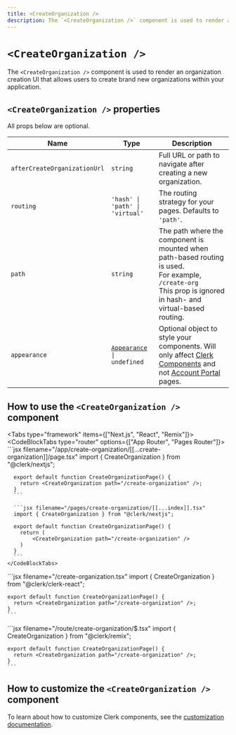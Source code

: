 ```yaml
---
title: <CreateOrganization />
description: The `<CreateOrganization />` component is used to render an organization creation UI that allows users to create brand new organizations within your application.
---
```


# `<CreateOrganization />`

<Images
  alt="Organization Switcher Example"
  width={992}
  height={568}
  src="/docs/images/ui-components/component-org_create.svg"
/>

The `<CreateOrganization />` component is used to render an organization creation UI that allows users to create brand new organizations within your application.

## `<CreateOrganization />` properties

All props below are optional.

| Name | Type | Description |
| --- | --- | --- |
| `afterCreateOrganizationUrl` | `string` | Full URL or path to navigate after creating a new organization. |
| `routing` | `'hash' \| 'path' \| 'virtual'` | The routing strategy for your pages. Defaults to `'path'`. |
| `path` | `string` | The path where the component is mounted when path-based routing is used. <br />For example, `/create-org`<br />This prop is ignored in hash- and virtual-based routing. |
| `appearance` | <code>[Appearance](/docs/components/customization/overview) \| undefined</code> | Optional object to style your components. Will only affect [Clerk Components][components-ref] and not [Account Portal][ap-ref] pages. |

## How to use the `<CreateOrganization />` component

<Tabs type="framework" items={["Next.js", "React", "Remix"]}>
  <Tab>
    <CodeBlockTabs type="router" options={["App Router", "Pages Router"]}>
      ```jsx filename="/app/create-organization/[[...create-organization]]/page.tsx"
      import { CreateOrganization } from "@clerk/nextjs";

      export default function CreateOrganizationPage() {
        return <CreateOrganization path="/create-organization" />;
      }
      ```

      ```jsx filename="/pages/create-organization/[[...index]].tsx"
      import { CreateOrganization } from "@clerk/nextjs";

      export default function CreateOrganizationPage() {
        return (
            <CreateOrganization path="/create-organization" />
        )
      }
      ```
    </CodeBlockTabs>
  </Tab>

  <Tab>
    ```jsx filename="/create-organization.tsx"
    import { CreateOrganization } from "@clerk/clerk-react";

    export default function CreateOrganizationPage() {
      return <CreateOrganization path="/create-organization" />;
    }
    ```
  </Tab>

  <Tab>
    ```jsx filename="/route/create-organization/$.tsx"
    import { CreateOrganization } from "@clerk/remix";

    export default function CreateOrganizationPage() {
      return <CreateOrganization path="/create-organization" />;
    }
    ```
  </Tab>
</Tabs>

## How to customize the `<CreateOrganization />` component

To learn about how to customize Clerk components, see the [customization documentation](/docs/components/customization/overview).

[components-ref]: /docs/components/overview
[ap-ref]: /docs/account-portal/overview
